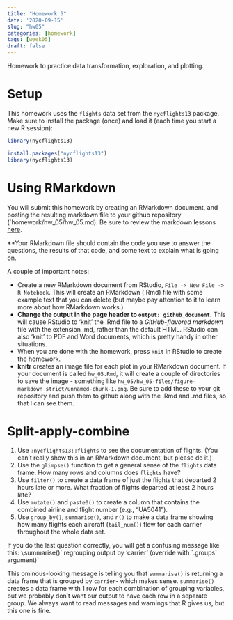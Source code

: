 ```yaml
---
title: "Homework 5"
date: '2020-09-15'
slug: "hw05"
categories: [homework]
tags: [week05]
draft: false
---
```


Homework to practice data transformation, exploration, and plotting.
<!--more-->

# Setup

This homework uses the `flights` data set from the `nycflights13` package. Make sure to install the package (once) and load it (each time you start a new R session): 

```r
library(nycflights13)
```
```r
install.packages("nycflights13")
library(nycflights13)
```

# Using RMarkdown

You will submit this homework by creating an RMarkdown document, and posting the resulting markdown file to your github repository (`homework/hw_05/hw_05.md). Be sure to review the markdown lessons [here](https://rmarkdown.rstudio.com/lesson-1.html). 

**Your RMarkdown file should contain the code you use to answer the questions,
the results of that code, and some text to explain what is going on. 

A couple of important notes:

* Create a new RMarkdown document from RStudio, `File -> New File -> R Notebook`. This will create an RMarkdown (.Rmd) file with some example text that you can delete (but maybe pay attention to it to learn more about how RMarkdown works.)
* **Change the output in the page header to `output: github_document`**. This will cause RStudio to 'knit' the .Rmd file to a *GitHub-flavored markdown* file with the extension .md, rather than the default HTML. RStudio can also 'knit' to PDF and Word documents, which is pretty handy in other situations.
* When you are done with the homework, press `knit` in RStudio to create the homework.
* **knitr** creates an image file for each plot in your RMarkdown document. If your document is called `hw_05.Rmd`, it will create a couple of directories to save the image - something like `hw_05/hw_05-files/figure-markdown_strict/unnamed-chunk-1.png`. Be sure to add these to your git repository and push them to github along with the .Rmd and .md files, so that I can see them.


# Split-apply-combine

1. Use `?nycflights13::flights` to see the documentation of flights. (You can't really show this in an RMarkdown document, but please do it.)
2. Use the `glimpse()` function to get a general sense of the `flights` data frame. How many rows and columns does `flights` have? 
3. Use `filter()` to create a data frame of just the flights that departed 2 hours late or more. What fraction of flights departed at least 2 hours late?
4. Use `mutate()` and `paste0()` to create a column that contains the combined airline and flight number (e.g., "UA5041").
5. Use `group_by()`, `summarise()`, and `n()` to make a data frame showing how many flights each aircraft (`tail_num()`) flew for each carrier throughout the whole data set.

If you do the last question correctly, you will get a confusing message like this: `\`summarise()\` regrouping output by 'carrier' (override with \`.groups\` argument)`

This ominous-looking message is telling you that `summarise()` is returning a data frame that is grouped by `carrier`- which makes sense. `summarise()` creates a data frame with 1 row for each combination of grouping variables, but we probably don't want our output to have each row in a separate group. We always want to read messages and warnings that R gives us, but this one is fine.



